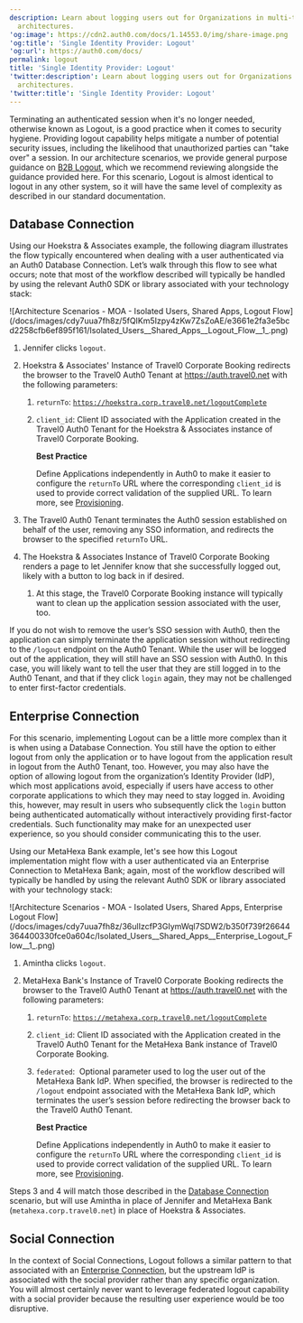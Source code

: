 ```yaml
---
description: Learn about logging users out for Organizations in multi-tenant
  architectures.
'og:image': https://cdn2.auth0.com/docs/1.14553.0/img/share-image.png
'og:title': 'Single Identity Provider: Logout'
'og:url': https://auth0.com/docs/
permalink: logout
title: 'Single Identity Provider: Logout'
'twitter:description': Learn about logging users out for Organizations in multi-tenant
  architectures.
'twitter:title': 'Single Identity Provider: Logout'
---
```

Terminating an authenticated session when it's no longer needed, otherwise known as Logout, is a good practice when it comes to security hygiene. Providing logout capability helps mitigate a number of potential security issues, including the likelihood that unauthorized parties can "take over" a session. In our architecture scenarios, we provide general purpose guidance on [B2B Logout](/docs/get-started/architecture-scenarios/business-to-business/logout), which we recommend reviewing alongside the guidance provided here. For this scenario, Logout is almost identical to logout in any other system, so it will have the same level of complexity as described in our standard documentation.

## Database Connection

Using our Hoekstra & Associates example, the following diagram illustrates the flow typically encountered when dealing with a user authenticated via an Auth0 Database Connection. Let’s walk through this flow to see what occurs; note that most of the workflow described will typically be handled by using the relevant Auth0 SDK or library associated with your technology stack:

<Frame>![Architecture Scenarios - MOA - Isolated Users, Shared Apps, Logout Flow](/docs/images/cdy7uua7fh8z/5fQIKm5Izpy4zKw7ZsZoAE/e3661e2fa3e5bcd2258cfb6ef895f161/Isolated_Users__Shared_Apps__Logout_Flow__1_.png)</Frame>

1. Jennifer clicks `logout`.
2. Hoekstra & Associates' Instance of Travel0 Corporate Booking redirects the browser to the Travel0 Auth0 Tenant at https://auth.travel0.net with the following parameters:

   1. `returnTo`: [`https://hoekstra.corp.travel0.net/logoutComplete`](https://hoekstra.corp.travel0.net/logoutComplete)
   2. `client_id`: Client ID associated with the Application created in the Travel0 Auth0 Tenant for the Hoekstra & Associates instance of Travel0 Corporate Booking.

      <Callout icon="file-lines" color="#0EA5E9" iconType="regular">

      **Best Practice**

      Define Applications independently in Auth0 to make it easier to configure the `returnTo` URL where the corresponding `client_id` is used to provide correct validation of the supplied URL. To learn more, see [Provisioning](/docs/get-started/architecture-scenarios/multiple-organization-architecture/single-identity-provider-organizations/provisioning).

      </Callout>
3. The Travel0 Auth0 Tenant terminates the Auth0 session established on behalf of the user, removing any SSO information, and redirects the browser to the specified `returnTo` URL.
4. The Hoekstra & Associates Instance of Travel0 Corporate Booking renders a page to let Jennifer know that she successfully logged out, likely with a button to log back in if desired.

   1. At this stage, the Travel0 Corporate Booking instance will typically want to clean up the application session associated with the user, too.

<Callout icon="file-lines" color="#0EA5E9" iconType="regular">

If you do not wish to remove the user’s SSO session with Auth0, then the application can simply terminate the application session without redirecting to the `/logout` endpoint on the Auth0 Tenant. While the user will be logged out of the application, they will still have an SSO session with Auth0. In this case, you will likely want to tell the user that they are still logged in to the Auth0 Tenant, and that if they click `login` again, they may not be challenged to enter first-factor credentials.

</Callout>

## Enterprise Connection

For this scenario, implementing Logout can be a little more complex than it is when using a Database Connection. You still have the option to either logout from only the application or to have logout from the application result in logout from the Auth0 Tenant, too. However, you may also have the option of allowing logout from the organization’s <Tooltip tip="Identity Provider (IdP): Service that stores and manages digital identities." cta="View Glossary" href="/docs/glossary?term=Identity+Provider">Identity Provider</Tooltip> (IdP), which most applications avoid, especially if users have access to other corporate applications to which they may need to stay logged in. Avoiding this, however, may result in users who subsequently click the `login` button being authenticated automatically without interactively providing first-factor credentials. Such functionality may make for an unexpected user experience, so you should consider communicating this to the user.

Using our MetaHexa Bank example, let's see how this Logout implementation might flow with a user authenticated via an Enterprise Connection to MetaHexa Bank; again, most of the workflow described will typically be handled by using the relevant Auth0 SDK or library associated with your technology stack:

<Frame>![Architecture Scenarios - MOA - Isolated Users, Shared Apps, Enterprise Logout Flow](/docs/images/cdy7uua7fh8z/36ulIzcfP3GIymWql7SDW2/b350f739f26644364400330fce0a604c/Isolated_Users__Shared_Apps__Enterprise_Logout_Flow__1_.png)</Frame>

1. Amintha clicks `logout`.
2. MetaHexa Bank's Instance of Travel0 Corporate Booking redirects the browser to the Travel0 Auth0 Tenant at https://auth.travel0.net with the following parameters:

   1. `returnTo`: [`https://metahexa.corp.travel0.net/logoutComplete`](https://metahexa.corp.travel0.net/logoutComplete)
   2. `client_id`: Client ID associated with the Application created in the Travel0 Auth0 Tenant for the MetaHexa Bank instance of Travel0 Corporate Booking.
   3. `federated`:  Optional parameter used to log the user out of the MetaHexa Bank IdP. When specified, the browser is redirected to the `/logout` endpoint associated with the MetaHexa Bank IdP, which terminates the user’s session before redirecting the browser back to the Travel0 Auth0 Tenant.

      <Callout icon="file-lines" color="#0EA5E9" iconType="regular">

      **Best Practice**

      Define Applications independently in Auth0 to make it easier to configure the `returnTo` URL where the corresponding `client_id` is used to provide correct validation of the supplied URL. To learn more, see [Provisioning](/docs/get-started/architecture-scenarios/multiple-organization-architecture/single-identity-provider-organizations/provisioning).

      </Callout>

Steps 3 and 4 will match those described in the [Database Connection](#database-connection) scenario, but will use Amintha in place of Jennifer and MetaHexa Bank (`metahexa.corp.travel0.net`) in place of Hoekstra & Associates.

## Social Connection

In the context of Social Connections, Logout follows a similar pattern to that associated with an [Enterprise Connection](#enterprise-connection), but the upstream IdP is associated with the social provider rather than any specific organization. You will almost certainly never want to leverage federated logout capability with a social provider because the resulting user experience would be too disruptive.